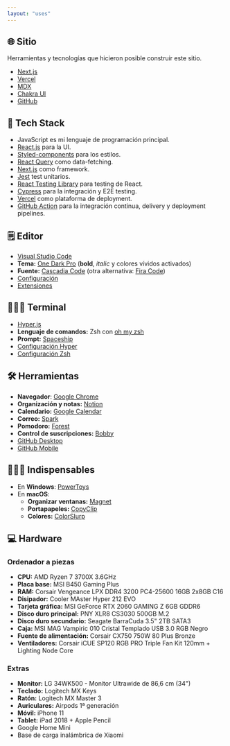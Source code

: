 ```yaml
---
layout: "uses"
---
```


## 🌐 Sitio

Herramientas y tecnologías que hicieron posible construir este sitio.

- [Next.js](https://nextjs.org/)
- [Vercel](https://vercel.com/)
- [MDX](https://mdxjs.com/)
- [Chakra UI](https://chakra-ui.com/)
- [GitHub](https://github.com/)

## 🧰 Tech Stack

- JavaScript es mi lenguaje de programación principal.
- [React.js](https://reactjs.org/) para la UI.
- [Styled-components](https://styled-components.com/) para los estilos.
- [React Query](https://react-query.tanstack.com/) como data-fetching.
- [Next.js](https://nextjs.org/) como framework.
- [Jest](https://jestjs.io/) test unitarios.
- [React Testing Library](https://testing-library.com/react) para testing de React.
- [Cypress](https://www.cypress.io/) para la integración y E2E testing.
- [Vercel](https://vercel.com/) como plataforma de deployment.
- [GitHub Action](https://github.com/features/actions) para la integración continua, delivery y deployment pipelines.

## 🗒 Editor

- [Visual Studio Code](https://code.visualstudio.com/)
- **Tema:** [One Dark Pro](https://marketplace.visualstudio.com/items?itemName=zhuangtongfa.Material-theme) (**bold**, _italic_ y colores vívidos activados)
- **Fuente:** [Cascadia Code](https://github.com/microsoft/cascadia-code) (otra alternativa: [Fira Code](https://github.com/tonsky/FiraCode))
- [Configuración](https://github.com/mralexsaavedra/dotfiles/blob/main/settings.json)
- [Extensiones](https://github.com/mralexsaavedra/dotfiles/blob/main/extensions.json)

## 👨🏽‍💻 Terminal

- [Hyper.js](https://hyper.is/)
- **Lenguaje de comandos:** Zsh con [oh my zsh](https://ohmyz.sh/)
- **Prompt:** [Spaceship](https://github.com/denysdovhan/spaceship-prompt)
- [Configuración Hyper](https://github.com/mralexsaavedra/dotfiles/blob/main/.hyper.js)
- [Configuración Zsh](https://github.com/mralexsaavedra/dotfiles/blob/main/.zshrc)

## 🛠 Herramientas

- **Navegador**: [Google Chrome](https://www.google.com/intl/es_es/chrome/)
- **Organización y notas:** [Notion](https://www.notion.so/)
- **Calendario:** [Google Calendar](https://calendar.google.com/)
- **Correo:** [Spark](https://sparkmailapp.com/es)
- **Pomodoro:** [Forest](https://www.forestapp.cc/)
- **Control de suscripciones:** [Bobby](https://apps.apple.com/es/app/bobby-track-subscriptions/id1059152023)
- [GitHub Desktop](https://desktop.github.com/)
- [GitHub Mobile](https://github.com/mobile)

## 🙅🏽‍♂️ Indispensables

- En **Windows**: [PowerToys](https://github.com/microsoft/PowerToys) 
- En **macOS**:
  - **Organizar ventanas:** [Magnet](https://apps.apple.com/mx/app/magnet/id441258766?mt=12)
  - **Portapapeles:** [CopyClip](https://apps.apple.com/es/app/copyclip-clipboard-history/id595191960?mt=12)
  - **Colores:** [ColorSlurp](http://colorslurp.com/)

## 💻 Hardware

### Ordenador a piezas

- **CPU:** AMD Ryzen 7 3700X 3.6GHz
- **Placa base:** MSI B450 Gaming Plus
- **RAM:** Corsair Vengeance LPX DDR4 3200 PC4-25600 16GB 2x8GB C16
- **Disipador:** Cooler MAster Hyper 212 EVO
- **Tarjeta gráfica:** MSI GeForce RTX 2060 GAMING Z 6GB GDDR6
- **Disco duro principal:** PNY XLR8 CS3030 500GB M.2
- **Disco duro secundario:** Seagate BarraCuda 3.5" 2TB SATA3
- **Caja:** MSI MAG Vampiric 010 Cristal Templado USB 3.0 RGB Negro
- **Fuente de alimentación:** Corsair CX750 750W 80 Plus Bronze
- **Ventiladores:** Corsair iCUE SP120 RGB PRO Triple Fan Kit 120mm + Lighting Node Core

### Extras

- **Monitor:** LG 34WK500 - Monitor Ultrawide de 86,6 cm (34")
- **Teclado:** Logitech MX Keys
- **Ratón:** Logitech MX Master 3
- **Auriculares:** Airpods 1ª generación
- **Móvil:** iPhone 11
- **Tablet:** iPad 2018 + Apple Pencil
- Google Home Mini
- Base de carga inalámbrica de Xiaomi
